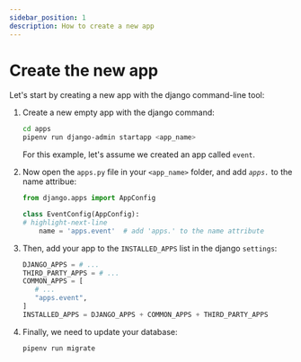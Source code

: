 ```yaml
---
sidebar_position: 1
description: How to create a new app
---
```


# Create the new app

Let's start by creating a new app with the django command-line tool:

1. Create a new empty app with the django command:

   ```bash
   cd apps
   pipenv run django-admin startapp <app_name>
   ```

   For this example, let's assume we created an app called `event`.

2. Now open the `apps.py` file in your `<app_name>` folder, and
   add _`apps.`_ to the name attribue:

   ```python title="backend/apps/event/apps.py"
   from django.apps import AppConfig

   class EventConfig(AppConfig):
   # highlight-next-line
       name = 'apps.event'  # add 'apps.' to the name attribute
   ```

3. Then, add your app to the `INSTALLED_APPS` list in the django `settings`:

   ```python title="backend/config/settings/base.py"
   DJANGO_APPS = # ...
   THIRD_PARTY_APPS = # ...
   COMMON_APPS = [
      # ...
      "apps.event",
   ]
   INSTALLED_APPS = DJANGO_APPS + COMMON_APPS + THIRD_PARTY_APPS
   ```

4. Finally, we need to update your database:
   ```bash
   pipenv run migrate
   ```
